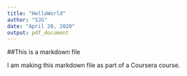 ```yaml
---
title: "HelloWorld"
author: "SJG"
date: "April 20, 2020"
output: pdf_document
---
```


##This is a markdown file

I am making this markdown file as part of a Coursera course.